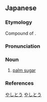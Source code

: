 ==Japanese==
{{ja-kanjitab|や|し|とう|yomi=o}}

===Etymology===
Compound of {{affix|sort=やしとう|ja|椰子|tr1=yashi|t1=palm|糖|tr2=tō|t2=sugar}}.

===Pronunciation===
{{ja-pron|yomi=o|やしとう|acc=0|acc_ref=DJR}}

===Noun===
{{ja-noun|やしとう|hhira=やしたう}}

# [[palm sugar]]

===References===
<references/>

[[Category:ja:Sugars|やしとう]]
[[Category:ja:Palm trees|やしとう]]